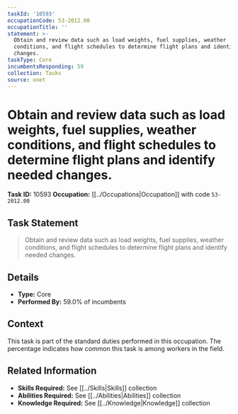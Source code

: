```yaml
---
taskId: '10593'
occupationCode: 53-2012.00
occupationTitle: ''
statement: >-
  Obtain and review data such as load weights, fuel supplies, weather
  conditions, and flight schedules to determine flight plans and identify needed
  changes.
taskType: Core
incumbentsResponding: 59
collection: Tasks
source: onet
---
```

# Obtain and review data such as load weights, fuel supplies, weather conditions, and flight schedules to determine flight plans and identify needed changes.

**Task ID:** 10593
**Occupation:** [[../Occupations|Occupation]] with code `53-2012.00`

## Task Statement

> Obtain and review data such as load weights, fuel supplies, weather conditions, and flight schedules to determine flight plans and identify needed changes.

## Details

- **Type:** Core
- **Performed By:** 59.0% of incumbents

## Context

This task is part of the standard duties performed in this occupation. The percentage indicates how common this task is among workers in the field.

## Related Information

- **Skills Required:** See [[../Skills|Skills]] collection
- **Abilities Required:** See [[../Abilities|Abilities]] collection
- **Knowledge Required:** See [[../Knowledge|Knowledge]] collection
